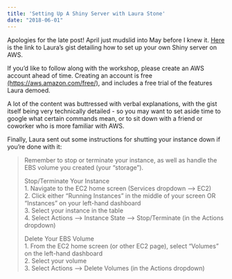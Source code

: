 ```yaml
---
title: 'Setting Up A Shiny Server with Laura Stone'
date: "2018-06-01"
---  
```


Apologies for the late post! April just mudslid into May before I knew it. [Here](https://gist.github.com/tyrostone/3b2201217571debc92b823e094c60fb6) is the link to Laura's gist detailing how to set up your own Shiny server on AWS.  

If you'd like to follow along with the workshop, please create an AWS account ahead of time. Creating an account is free [(https://aws.amazon.com/free/)](https://aws.amazon.com/free/), and includes a free trial of the features Laura demoed.  

A lot of the content was buttressed with verbal explanations, with the gist itself being very technically detailed - so you may want to set aside time to google what certain commands mean, or to sit down with a friend or coworker who is more familiar with AWS.  

Finally, Laura sent out some instructions for shutting your instance down if you're done with it:  

> Remember to stop or terminate your instance, as well as handle the EBS volume you created (your "storage").
>
> Stop/Terminate Your Instance  
> 1. Navigate to the EC2 home screen (Services dropdown --> EC2)  
> 2. Click either "Running Instances" in the middle of your screen OR "Instances" on your  left-hand dashboard  
> 3. Select your instance in the table  
> 4. Select Actions --> Instance State --> Stop/Terminate (in the Actions dropdown)  
>
> Delete Your EBS Volume  
> 1. From the EC2 home screen (or other EC2 page), select "Volumes" on the left-hand dashboard  
> 2. Select your volume  
> 3. Select Actions --> Delete Volumes (in the Actions dropdown)  